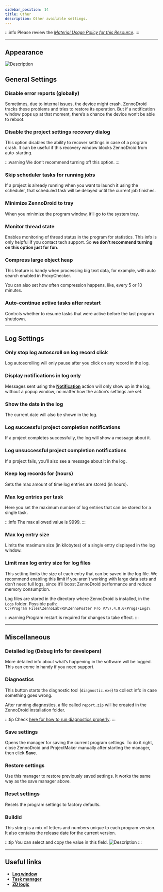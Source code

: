 ```yaml
---
sidebar_position: 14
title: Other
description: Other available settings.
---
```

:::info Please review the [*Material Usage Policy for this Resource*](../Disclaimer).
:::
_______________________________________________
## Appearance
![Description](./assets/Other_Settings/Other_Settings_pic1.png)

## General Settings
### Disable error reports (globally)
Sometimes, due to internal issues, the device might crash. ZennoDroid tracks these problems and tries to restore its operation. But if a notification window pops up at that moment, there’s a chance the device won’t be able to reboot.

### Disable the project settings recovery dialog
This option disables the ability to recover settings in case of a program crash. It can be useful if this recovery window blocks ZennoDroid from auto-starting.

:::warning We don’t recommend turning off this option.
:::

### Skip scheduler tasks for running jobs
If a project is already running when you want to launch it using the scheduler, that scheduled task will be delayed until the current job finishes.

### Minimize ZennoDroid to tray
When you minimize the program window, it’ll go to the system tray.

### Monitor thread state
Enables monitoring of thread status in the program for statistics. This info is only helpful if you contact tech support. So **we don’t recommend turning on this option just for fun**.

### Compress large object heap
This feature is handy when processing big text data, for example, with auto search enabled in ProxyChecker.

You can also set how often compression happens, like, every 5 or 10 minutes.

### Auto-continue active tasks after restart
Controls whether to resume tasks that were active before the last program shutdown.
_______________________________________________
## Log Settings
### Only stop log autoscroll on log record click
Log autoscrolling will only pause after you click on any record in the log.

### Display notifications in log only
Messages sent using the [**Notification**](../Project%20Editor/Logic/Notification) action will only show up in the log, without a popup window, no matter how the action’s settings are set.

### Show the date in the log
The current date will also be shown in the log.

### Log successful project completion notifications
If a project completes successfully, the log will show a message about it.

### Log unsuccessful project completion notifications
If a project fails, you’ll also see a message about it in the log.

### Keep log records for (hours)
Sets the max amount of time log entries are stored (in hours).

### Max log entries per task
Here you set the maximum number of log entries that can be stored for a single task.

:::info The max allowed value is 9999.
:::

### Max log entry size
Limits the maximum size (in kilobytes) of a single entry displayed in the log window.

### Limit max log entry size for log files
This setting limits the size of each entry that can be saved in the log file. We recommend enabling this limit if you aren’t working with large data sets and don’t need full logs, since it’ll boost ZennoDroid performance and reduce memory consumption.

Log files are stored in the directory where ZennoDroid is installed, in the `Logs` folder. Possible path:  
`C:\Program Files\ZennoLab\RU\ZennoPoster Pro V7\7.4.0.0\Progs\Logs\`

:::warning Program restart is required for changes to take effect.
:::
_______________________________________________
## Miscellaneous
### Detailed log (Debug info for developers)
More detailed info about what’s happening in the software will be logged. This can come in handy if you need support.

### Diagnostics
This button starts the diagnostic tool (`diagnostic.exe`) to collect info in case something goes wrong.

After running diagnostics, a file called `report.zip` will be created in the ZennoDroid installation folder.

:::tip Check [here for how to run diagnostics properly](https://zennolab.atlassian.net/wiki/spaces/RU/pages/870419658).
:::

### Save settings
Opens the manager for saving the current program settings. To do it right, close ZennoDroid and ProjectMaker manually after starting the manager, then click **Save**.

### Restore settings
Use this manager to restore previously saved settings. It works the same way as the save manager above.

### Reset settings
Resets the program settings to factory defaults.

### BuildId
This string is a mix of letters and numbers unique to each program version. It also contains the release date for the current version.

:::tip You can select and copy the value in this field.
![Description](./assets/Other_Settings/Other_Settings_pic2.gif)
:::
_______________________________________________
## Useful links
- [**Log window**](../pm/Interface/Log_window)
- [**Task manager**](../get-started/Task_Manager)
- [**ZD logic**](../category/логика-в-zd)